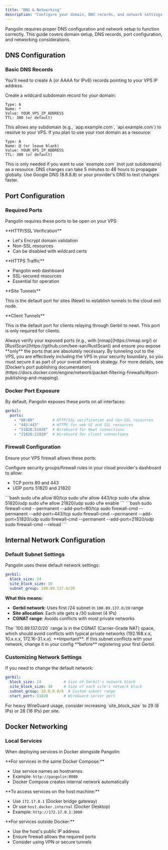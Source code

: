 ```yaml
---
title: "DNS & Networking"
description: "Configure your domain, DNS records, and network settings for Pangolin deployment"
---
```


Pangolin requires proper DNS configuration and network setup to function correctly. This guide covers domain setup, DNS records, port configuration, and networking considerations.

## DNS Configuration

### Basic DNS Records

You'll need to create A (or AAAA for IPv6) records pointing to your VPS IP address.

<Steps>
<Step title="Create wildcard record">
  Create a wildcard subdomain record for your domain:
  
  ```
  Type: A
  Name: *
  Value: YOUR_VPS_IP_ADDRESS
  TTL: 300 (or default)
  ```
  
  <Check>
  This allows any subdomain (e.g., `app.example.com`, `api.example.com`) to resolve to your VPS.
  </Check>
</Step>

<Step title="Create root domain record (optional)">
  If you plan to use your root domain as a resource:
  
  ```
  Type: A
  Name: @ (or leave blank)
  Value: YOUR_VPS_IP_ADDRESS
  TTL: 300 (or default)
  ```
  
  <Info>
  This is only needed if you want to use `example.com` (not just subdomains) as a resource.
  </Info>
</Step>

<Step title="Wait for propagation">
  DNS changes can take 5 minutes to 48 hours to propagate globally.
  
  <Tip>
  Use Google DNS (8.8.8.8) or your provider's DNS to test changes faster.
  </Tip>
</Step>
</Steps>

## Port Configuration

### Required Ports

Pangolin requires these ports to be open on your VPS:

<CardGroup cols={2}>
<Card title="TCP Port 80">
  **HTTP/SSL Verification**
  
  - Let's Encrypt domain validation
  - Non-SSL resources
  - Can be disabled with wildcard certs
</Card>

<Card title="TCP Port 443">
  **HTTPS Traffic**
  
  - Pangolin web dashboard
  - SSL-secured resources
  - Essential for operation
</Card>

<Card title="UDP Port 51820">
  **Site Tunnels**
  
  This is the default port for sites (Newt) to establish tunnels to the cloud exit node.
</Card>

<Card title="UDP Port 21820">
  **Client Tunnels**

  This is the default port for clients relaying through Gerbil to newt. This port is only required for clients.
</Card>
</CardGroup>

<Warning>
Always verify your exposed ports (e.g., with [nmap](https://nmap.org/) or [RustScan](https://github.com/bee-san/RustScan)) and ensure you expose **only** the ports that are absolutely necessary. By tunneling out to the VPS, you are effectively including the VPS in your security boundary, so you must secure it as part of your overall network strategy. For more details, see [Docker’s port publishing documentation](https://docs.docker.com/engine/network/packet-filtering-firewalls/#port-publishing-and-mapping).
</Warning>

### Docker Port Exposure

By default, Pangolin exposes these ports on all interfaces:

```yaml
gerbil:
  ports:
    - "80:80"        # HTTP/SSL verification and non-SSL resources
    - "443:443"      # HTTPS for web UI and SSL resources
    - "51820:51820"  # WireGuard for Newt connections
    - "21820:21820"  # WireGuard for client connections
```

### Firewall Configuration

Ensure your VPS firewall allows these ports:

<Tabs>
<Tab title="Cloud Provider">
  Configure security groups/firewall rules in your cloud provider's dashboard to allow:
  
  - TCP ports 80 and 443
  - UDP ports 51820 and 21820
</Tab>

<Tab title="UFW (Ubuntu)">
  ```bash
  sudo ufw allow 80/tcp
  sudo ufw allow 443/tcp
  sudo ufw allow 51820/udp
  sudo ufw allow 21820/udp
  sudo ufw enable
  ```
</Tab>

<Tab title="firewalld (CentOS/RHEL)">
  ```bash
  sudo firewall-cmd --permanent --add-port=80/tcp
  sudo firewall-cmd --permanent --add-port=443/tcp
  sudo firewall-cmd --permanent --add-port=51820/udp
  sudo firewall-cmd --permanent --add-port=21820/udp
  sudo firewall-cmd --reload
  ```
</Tab>
</Tabs>

## Internal Network Configuration

### Default Subnet Settings

Pangolin uses these default network settings:

```yaml
gerbil:
  block_size: 24
  site_block_size: 30
  subnet_group: 100.89.137.0/20
```

**What this means:**
- **Gerbil network**: Uses first /24 subnet in `100.89.137.0/20` range
- **Site allocation**: Each site gets a /30 subnet (4 IPs)
- **CGNAT range**: Avoids conflicts with most private networks

<Info>
The `100.89.137.0/20` range is in the CGNAT (Carrier-Grade NAT) space, which should avoid conflicts with typical private networks (192.168.x.x, 10.x.x.x, 172.16-31.x.x).
</Info>

<Warning>
**Important**: If this subnet conflicts with your network, change it in your config **before** registering your first Gerbil.
</Warning>

### Customizing Network Settings

If you need to change the default network:

```yaml
gerbil:
  block_size: 24          # Size of Gerbil's network block
  site_block_size: 30     # Size of each site's network block
  subnet_group: 10.0.0.0/8  # Custom subnet range
  start_port: 51820       # WireGuard server port
```

<Tip>
For heavy WireGuard usage, consider increasing `site_block_size` to 29 (8 IPs) or 28 (16 IPs) per site.
</Tip>

## Docker Networking

### Local Services

When deploying services in Docker alongside Pangolin:

<AccordionGroup>
<Accordion title="Container Communication">
  **For services in the same Docker Compose:**
  
  - Use service names as hostnames
  - Example: `http://pangolin:8080`
  - Docker Compose creates internal network automatically
</Accordion>

<Accordion title="Host Machine Access">
  **To access services on the host machine:**
  
  - Use `172.17.0.1` (Docker bridge gateway)
  - Or use `host.docker.internal` (Docker Desktop)
  - Example: `http://172.17.0.1:3000`
</Accordion>

<Accordion title="External Services">
  **For services outside Docker:**
  
  - Use the host's public IP address
  - Ensure firewall allows the required ports
  - Consider using VPN or secure tunnels
</Accordion>
</AccordionGroup>
